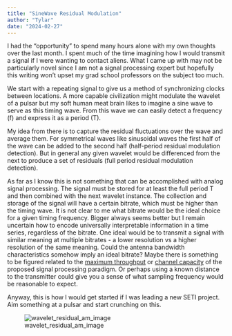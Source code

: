 ```yaml
---
title: "SineWave Residual Modulation"
author: "Tylar"
date: "2024-02-27"
---
```


I had the "opportunity" to spend many hours alone with my own thoughts over the last month.
I spent much of the time imagining how I would transmit a signal if I were wanting to contact aliens.
What I came up with may not be particularly novel since I am not a signal processing expert
but hopefully this writing won't upset my grad school professors on the subject too much.

We start with a repeating signal to give us a method of synchronizing clocks between locations.
A more capable civilization might modulate the wavelet of a pulsar but my soft human meat brain likes to imagine a sine wave to serve as this timing wave.
From this wave we can easily detect a frequency (f) and express it as a period (T).

My idea from there is to capture the residual fluctuations over the wave and average them.
For symmetrical waves like sinusoidal waves the first half of the wave can be added to the second half (half-period residual modulation detection).
But in general any given wavelet would be differenced from the next to produce a set of residuals (full period residual modulation detection).

As far as I know this is not something that can be accomplished with analog signal processing.
The signal must be stored for at least the full period T and then combined with the next wavelet instance.
The collection and storage of the signal will have a certain bitrate, which must be higher than the timing wave.
It is not clear to me what bitrate would be the ideal choice for a given timing frequency.
Bigger always seems better but I remain uncertain how to encode universally interpretable information in a time series, regardless of the bitrate.
One ideal would be to transmit a signal with similar meaning at multiple bitrates - a lower resolution vs a higher resolution of the same meaning.
Could the antenna bandwidth characteristics somehow imply an ideal bitrate?
Maybe there is something to be figured related to the [maximum throughput](https://en.wikipedia.org/wiki/Network_throughput#Maximum_throughput) or [channel capacity](https://en.wikipedia.org/wiki/Channel_capacity) of the proposed signal processing paradigm.
Or perhaps using a known distance to the transmitter could give you a sense of what sampling frequency would be reasonable to expect.

Anyway, this is how I would get started if I was leading a new SETI project.
Aim something at a pulsar and start crunching on this.

![wavelet_residual_am_image](./wavelet_residual_am_recieving.svg)


